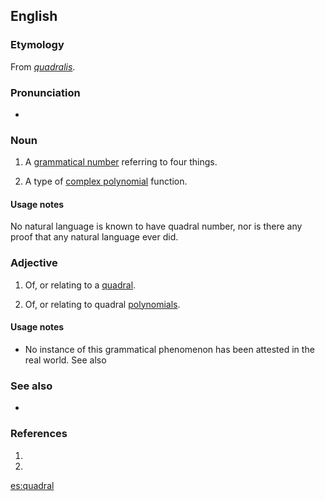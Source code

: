==English==

===Etymology===
From {{etyl|la}} ''[[quadralis#Latin|quadralis]]''.

===Pronunciation===
* {{a|UK}} {{IPA|/ˈkwɒdɹəl/}}

===Noun===
{{en-noun|-}}

# {{grammar}} A [[w:grammatical number|grammatical number]] referring to four things.
# {{mathematics}} A type of [[complex polynomial]] function.

====Usage notes====
No natural language is known to have quadral number, nor is there any proof that any natural language ever did.

===Adjective===
{{en-adj|-}}
# {{grammar}} Of, or relating to a [[#Noun|quadral]].
# {{mathematics}} Of, or relating to quadral [[polynomial]]s.

====Usage notes====
* No instance of this grammatical phenomenon has been attested in the real world. See also {{Template:PL:pedia|Grammatical number#quadral}}

===See also===
* {{list|en|grammatical numbers}}

===References===
# {{quote-journal |year=1952 |author=American Mathematical Society |title=Bulletin of the American Mathematical Society |journal=Journal of the American Mathematical Society |url=http://books.google.com/books?id=CfYOAAAAIAAJ&q=quadral&dq=quadral&hl=en&ei=hXAITaKgIob0tgPc6a2ZDg&sa=X&oi=book_result&ct=result&resnum=7&ved=0CD4Q6AEwBg |page=184
|passage="A polynomial P(x<sub>1</sub>, ..., x<sub>n</sub> is called '''''quadral''''' if it splits into a product of quadratic (or linear) functions in the complex field of coefficients."}}
# {{quote-book|year=2008|author=Martin Haspelmath|title=Language typology and language universals: an international handbook|chapter=IX. Typology of morphological and morphosyntactic categories|volume=1|page=820|passage=The '''quadral''', as we have noted, is primarily used in hortatory discourse and with dyad terms; but otherwise it is used with larger groups, of four or more (an appropriate gloss would be 'several').}}

[[es:quadral]]